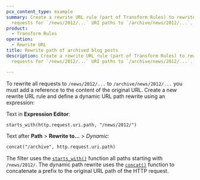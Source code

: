 ```yaml
---
pcx_content_type: example
summary: Create a rewrite URL rule (part of Transform Rules) to rewrite any
  requests for `/news/2012/...` URI paths to `/archive/news/2012/...`.
product:
  - Transform Rules
operation:
  - Rewrite URL
title: Rewrite path of archived blog posts
description: Create a rewrite URL rule (part of Transform Rules) to rewrite any
  requests for `/news/2012/...` URI paths to `/archive/news/2012/...`.

---
```



To rewrite all requests to `/news/2012/...` to `/archive/news/2012/...` you must add a reference to the content of the original URL. Create a new rewrite URL rule and define a dynamic URL path rewrite using an expression:

<Example>

Text in **Expression Editor**:

```txt
starts_with(http.request.uri.path, "/news/2012/")
```

Text after **Path** > **Rewrite to...** > *Dynamic*:

```txt
concat("/archive", http.request.uri.path)
```

</Example>

The filter uses the [`starts_with()`](/ruleset-engine/rules-language/functions/#function-starts_with) function all paths starting with `/news/2012/`. The dynamic path rewrite uses the [`concat()`](/ruleset-engine/rules-language/functions/#function-concat) function to concatenate a prefix to the original URL path of the HTTP request.
